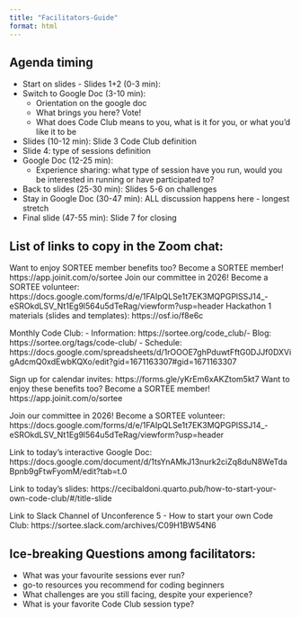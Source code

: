 ```yaml
---
title: "Facilitators-Guide"
format: html
---
```


## Agenda timing

-   Start on slides - Slides 1+2 (0-3 min):
-   Switch to Google Doc (3-10 min):
    -   Orientation on the google doc
    -   What brings you here? Vote!
    -   What does Code Club means to you, what is it for you, or what you'd like it to be
-   Slides (10-12 min): Slide 3 Code Club definition
-   Slide 4: type of sessions definition
-   Google Doc (12-25 min):
    -   Experience sharing: what type of session have you run, would you be interested in running or have participated to?
-   Back to slides (25-30 min): Slides 5-6 on challenges
-   Stay in Google Doc (30-47 min): ALL discussion happens here - longest stretch
-   Final slide (47-55 min): Slide 7 for closing

## List of links to copy in the Zoom chat:

Want to enjoy SORTEE member benefits too? Become a SORTEE member! https://app.joinit.com/o/sortee Join our committee in 2026! Become a SORTEE volunteer: https://docs.google.com/forms/d/e/1FAIpQLSe1t7EK3MQPGPlSSJ14\_-eSROkdLSV_Nt1Eg9l564u5dTeRag/viewform?usp=header Hackathon 1 materials (slides and templates): https://osf.io/f8e6c

Monthly Code Club: - Information: https://sortee.org/code_club/- Blog: https://sortee.org/tags/code-club/ - Schedule:  https://docs.google.com/spreadsheets/d/1rOOOE7ghPduwtFftG0DJJf0DXVigAdcmQ0xdEwbKQXo/edit?gid=1671163307#gid=1671163307

Sign up for calendar invites: https://forms.gle/yKrEm6xAKZtom5kt7 Want to enjoy these benefits too? Become a SORTEE member! https://app.joinit.com/o/sortee

Join our committee in 2026! Become a SORTEE volunteer: https://docs.google.com/forms/d/e/1FAIpQLSe1t7EK3MQPGPlSSJ14\_-eSROkdLSV_Nt1Eg9l564u5dTeRag/viewform?usp=header

Link to today's interactive Google Doc: https://docs.google.com/document/d/1tsYnAMkJ13nurk2ciZq8duN8WeTdaBpnb9gFtwFyomM/edit?tab=t.0

Link to today's slides: https://cecibaldoni.quarto.pub/how-to-start-your-own-code-club/#/title-slide

Link to Slack Channel of Unconference 5 - How to start your own Code Club: https://sortee.slack.com/archives/C09H1BW54N6

## Ice-breaking Questions among facilitators:

-   What was your favourite sessions ever run?
-   go-to resources you recommend for coding beginners
-   What challenges are you still facing, despite your experience?
-   What is your favorite Code Club session type?